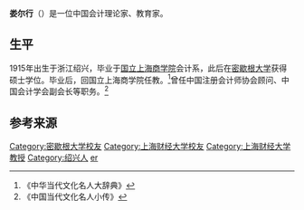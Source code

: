 {{citecheck}}
'''娄尔行'''（{{bd|1915年|7月15日|2000年|5月28日}}）是一位中国会计理论家、教育家。

==生平==
1915年出生于浙江绍兴，毕业于[[国立上海商学院|国立上海商学院]]会计系，此后在[[密歇根大学|密歇根大学]]获得硕士学位。毕业后，回国立上海商学院任教。<ref>《中华当代文化名人大辞典》 </ref>曾任中国注册会计师协会顾问、中国会计学会副会长等职务。<ref>《中国当代文化名人小传》 </ref>

==参考来源==
{{reflist}}

{{china-bio-stub}}
{{DEFAULTSORT:Lou erxing}}
[[Category:密歇根大学校友|Category:密歇根大学校友]]
[[Category:上海财经大学校友|Category:上海财经大学校友]]
[[Category:上海财经大学教授|Category:上海财经大学教授]]
[[Category:绍兴人|Category:绍兴人]]
[[Category:娄姓|er]]